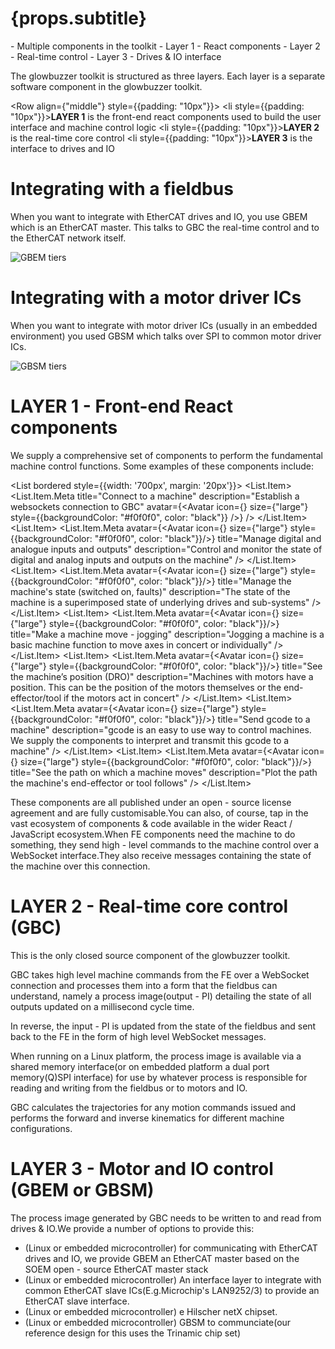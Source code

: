 

# {props.subtitle}

<Tldr>
- Multiple components in the toolkit
- Layer 1 - React components
- Layer 2 - Real-time control
- Layer 3 - Drives & IO interface
</Tldr>

The glowbuzzer toolkit is structured as three layers.
Each layer is a separate software component in the glowbuzzer toolkit.

<Row align={"middle"} style={{padding: "10px"}}>
    <Col span={2}/>
    <Col span={22}>
        <li style={{padding: "10px"}}><b>LAYER 1</b> is the front-end react components used to build the user interface and machine control logic</li>
        <li style={{padding: "10px"}}><b>LAYER 2</b> is the real-time core control</li>
        <li style={{padding: "10px"}}><b>LAYER 3</b> is the interface to drives and IO</li>
    </Col>
</Row>

# Integrating with a fieldbus

When you want to integrate with EtherCAT drives and IO, you use GBEM which is an EtherCAT master. This talks to GBC the real-time control and to the EtherCAT network itself.

<img src={TiersImage1} alt="GBEM tiers"/>

# Integrating with a motor driver ICs

When you want to integrate with motor driver ICs (usually in an embedded environment) you used GBSM which talks over SPI to common motor driver ICs.

<img src={TiersImage2} alt="GBSM tiers"/>

# LAYER 1 - Front-end React components

We supply a comprehensive set of components to perform the fundamental machine control functions. Some examples of these components include:

<List bordered style={{width: '700px', margin: '20px'}}>
    <List.Item>
        <List.Item.Meta
            title="Connect to a machine"
            description="Establish a websockets connection to GBC"
            avatar={<Avatar
                icon={<ApiOutlined/>}
                size={"large"}
                style={{backgroundColor: "#f0f0f0", color: "black"}}
            />}
        />
    </List.Item>
    <List.Item>
        <List.Item.Meta
            avatar={<Avatar
                icon={<FieldBinaryOutlined/>} size={"large"} style={{backgroundColor: "#f0f0f0", color: "black"}}/>}
            title="Manage digital and analogue inputs and outputs"
            description="Control and monitor the state of digital and analog inputs and outputs on the machine"
        />
    </List.Item>
    <List.Item>
        <List.Item.Meta
            avatar={<Avatar
                icon={<ApartmentOutlined/>} size={"large"} style={{backgroundColor: "#f0f0f0", color: "black"}}/>}
            title="Manage the machine's state (switched on, faults)"
            description="The state of the machine is a superimposed state of underlying drives and sub-systems"
        />
    </List.Item>
    <List.Item>
        <List.Item.Meta
            avatar={<Avatar
                icon={<StepForwardOutlined />} size={"large"} style={{backgroundColor: "#f0f0f0", color: "black"}}/>}
            title="Make a machine move - jogging"
            description="Jogging a machine is a basic machine function to move axes in concert or individually"
        />
    </List.Item>
    <List.Item>
        <List.Item.Meta
            avatar={<Avatar
                icon={<DashboardOutlined />} size={"large"} style={{backgroundColor: "#f0f0f0", color: "black"}}/>}
            title="See the machine’s position (DRO)"
            description="Machines with motors have a position. This can be the position of the motors themselves or the end-effector/tool if the motors act in concert"
        />
    </List.Item>
    <List.Item>
        <List.Item.Meta
            avatar={<Avatar
                icon={<DownloadOutlined />} size={"large"} style={{backgroundColor: "#f0f0f0", color: "black"}}/>}
            title="Send gcode to a machine"
            description="gcode is an easy to use way to control machines. We supply the components to interpret and transmit this gcode to a machine"
        />
    </List.Item>
    <List.Item>
        <List.Item.Meta
            avatar={<Avatar
                icon={<EyeOutlined />} size={"large"} style={{backgroundColor: "#f0f0f0", color: "black"}}/>}
            title="See the path on which a machine moves"
            description="Plot the path the machine's end-effector or tool follows"
        />
    </List.Item>
</List>



These components are all published under an open - source license agreement and are fully customisable.You can also, of course, tap in the vast ecosystem of components & code available in the wider React / JavaScript ecosystem.When FE components need the machine to do something, they send high - level commands to the machine control over a WebSocket interface.They also receive messages containing the state of the machine over this connection.


# LAYER 2 - Real-time core control (GBC)

This is the only closed source component of the glowbuzzer toolkit.

GBC takes high level machine commands from the FE over a WebSocket connection and processes them into a form that the fieldbus can understand, namely a process image(output - PI) detailing the state of all outputs updated on a millisecond cycle time.

In reverse, the input - PI is updated from the state of the fieldbus and sent back to the FE in the form of high level WebSocket messages.

When running on a Linux platform, the process image is available via a shared memory interface(or on embedded platform a dual port memory(Q)SPI interface) for use by whatever process is responsible for reading and writing from the fieldbus or to motors and IO.

GBC calculates the trajectories for any motion commands issued and performs the forward and inverse kinematics for different machine configurations.

# LAYER 3 - Motor and IO control (GBEM or GBSM)

The process image generated by GBC needs to be written to and read from drives & IO.We provide a number of options to provide this:

* (Linux or embedded microcontroller) for communicating with EtherCAT drives and IO, we provide GBEM an EtherCAT master based on the SOEM open - source EtherCAT master stack
* (Linux or embedded microcontroller) An interface layer to integrate with common EtherCAT slave ICs(E.g.Microchip's LAN9252/3) to provide an EtherCAT slave interface.
* (Linux or embedded microcontroller) e Hilscher netX chipset.
* (Linux or embedded microcontroller) GBSM to communciate(our reference design for this uses the Trinamic chip set)


